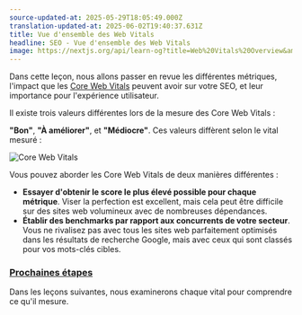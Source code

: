 ```yaml
---
source-updated-at: 2025-05-29T18:05:49.000Z
translation-updated-at: 2025-06-02T19:40:37.631Z
title: Vue d'ensemble des Web Vitals
headline: SEO - Vue d'ensemble des Web Vitals
image: https://nextjs.org/api/learn-og?title=Web%20Vitals%20Overview&amp;chapter=17
---
```


Dans cette leçon, nous allons passer en revue les différentes métriques, l'impact que les [Core Web Vitals](https://web.dev/vitals/) peuvent avoir sur votre SEO, et leur importance pour l'expérience utilisateur.

Il existe trois valeurs différentes lors de la mesure des Core Web Vitals :

**"Bon"**, **"À améliorer"**, et **"Médiocre"**. Ces valeurs diffèrent selon le vital mesuré :

![Core Web Vitals](https://h8DxKfmAPhn8O0p3.public.blob.vercel-storage.com/learn/pages-router/seo/vitals-light.png)

Vous pouvez aborder les Core Web Vitals de deux manières différentes :

*   **Essayer d'obtenir le score le plus élevé possible pour chaque métrique**. Viser la perfection est excellent, mais cela peut être difficile sur des sites web volumineux avec de nombreuses dépendances.
*   **Établir des benchmarks par rapport aux concurrents de votre secteur**. Vous ne rivalisez pas avec tous les sites web parfaitement optimisés dans les résultats de recherche Google, mais avec ceux qui sont classés pour vos mots-clés cibles.

### [Prochaines étapes](#next-steps)

Dans les leçons suivantes, nous examinerons chaque vital pour comprendre ce qu'il mesure.